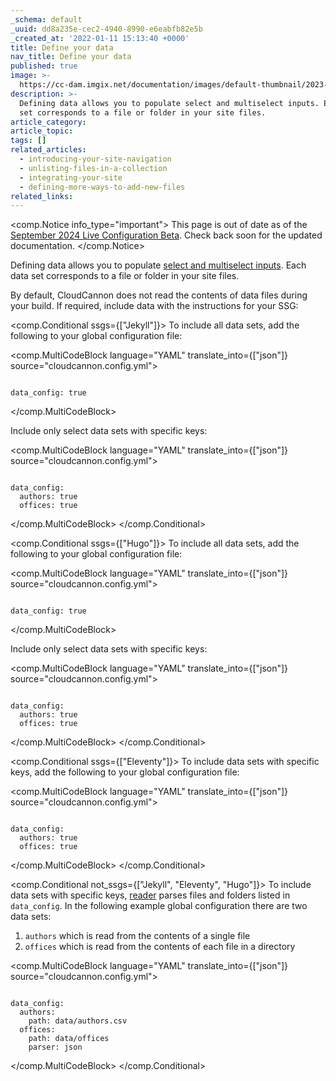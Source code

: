 ```yaml
---
_schema: default
_uuid: dd8a235e-cec2-4940-8990-e6eabfb82e5b
_created_at: '2022-01-11 15:13:40 +0000'
title: Define your data
nav_title: Define your data
published: true
image: >-
  https://cc-dam.imgix.net/documentation/images/default-thumbnail/2023-Q4/CloudCannon-Documentation-Thumbnail.png
description: >-
  Defining data allows you to populate select and multiselect inputs. Each data
  set corresponds to a file or folder in your site files.
article_category:
article_topic:
tags: []
related_articles:
  - introducing-your-site-navigation
  - unlisting-files-in-a-collection
  - integrating-your-site
  - defining-more-ways-to-add-new-files
related_links:
---
```

<comp.Notice info_type="important">
  This page is out of date as of the [September 2024 Live Configuration Beta](/documentation/articles/beta/). Check back soon for the updated documentation.
</comp.Notice>

Defining data allows you to populate [select and multiselect inputs](/documentation/articles/select-and-multiselect-inputs/). Each data set corresponds to a file or folder in your site files.

By default, CloudCannon does not read the contents of data files during your build. If required, include data with the instructions for your SSG:

<comp.Conditional ssgs={["Jekyll"]}>
  To include all data sets, add the following to your global configuration file:

  <comp.MultiCodeBlock language="YAML" translate_into={["json"]} source="cloudcannon.config.yml">
  ```

  data_config: true

  ```
  </comp.MultiCodeBlock>

  Include only select data sets with specific keys:

  <comp.MultiCodeBlock language="YAML" translate_into={["json"]} source="cloudcannon.config.yml">
  ```

  data_config:
    authors: true
    offices: true

  ```
  </comp.MultiCodeBlock>
</comp.Conditional>

<comp.Conditional ssgs={["Hugo"]}>
  To include all data sets, add the following to your global configuration file:

  <comp.MultiCodeBlock language="YAML" translate_into={["json"]} source="cloudcannon.config.yml">
  ```

  data_config: true

  ```
  </comp.MultiCodeBlock>

  Include only select data sets with specific keys:

  <comp.MultiCodeBlock language="YAML" translate_into={["json"]} source="cloudcannon.config.yml">
  ```

  data_config:
    authors: true
    offices: true

  ```
  </comp.MultiCodeBlock>
</comp.Conditional>

<comp.Conditional ssgs={["Eleventy"]}>
  To include data sets with specific keys, add the following to your global configuration file:

  <comp.MultiCodeBlock language="YAML" translate_into={["json"]} source="cloudcannon.config.yml">
  ```

  data_config:
    authors: true
    offices: true

  ```
  </comp.MultiCodeBlock>
</comp.Conditional>

<comp.Conditional not_ssgs={["Jekyll", "Eleventy", "Hugo"]}>
  To include data sets with specific keys, [reader](https://github.com/CloudCannon/reader) parses files and folders listed in `data_config`. In the following
  example global configuration there are two data sets:

  1. `authors` which is read from the contents of a single file
  1. `offices` which is read from the contents of each file in a directory

  <comp.MultiCodeBlock language="YAML" translate_into={["json"]} source="cloudcannon.config.yml">
  ```

  data_config:
    authors:
      path: data/authors.csv
    offices:
      path: data/offices
      parser: json

  ```
  </comp.MultiCodeBlock>
</comp.Conditional>